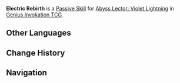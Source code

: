 {{Genius Invokation TCG Skill Infobox
|image      = Electric Rebirth Character Card Skill.png
|type       = Passive Skill
|character  = Abyss Lector: Violet Lightning
|effect     = When the battle begins, this character gains '''Electric Rebirth'''.<br><br>'''Electric Rebirth'''<br>'''When the character to which this is attached would be defeated:''' Remove this effect, ensure the character will not be defeated, and heal them to 4 HP. After this effect is triggered, this character deals +1 {{Color|Electro DMG}}.
|order      = 4
}}
'''Electric Rebirth''' is a [[Character Card Passive Skill|Passive Skill]] for [[Abyss Lector: Violet Lightning (Character Card)|Abyss Lector: Violet Lightning]] in [[Genius Invokation TCG]].

==Other Languages==
{{Other Languages
|en       = Electric Rebirth
|zhs      = 雷之新生
|zhs_rm   = 
|zht      = 雷之新生
|zht_rm   = 
|zh_tl    = 
|ja       = 雷の新生
|ja_rm    = Kaminari no Shinsei
|ja_tl    = {{Lex|Electro|ja}} Rebirth
|ko       = 다시 태어난 번개
|ko_tl    = 
|es       = Resurrección electrizante
|es_tl    = Electrifying Resurrection
|fr       = Renaissance électrifiée
|fr_tl    = Electrified Rebirth
|ru       = Электро перерождение
|ru_tl    = Electro Rebirth
|th       = Electric Rebirth
|vi       = Ánh Chớp Tái Sinh
|vi_tl    = 
|de       = Neugeburt des Donners
|de_tl    = Rebirth of Thunder
|id       = Electric Rebirth
|pt       = Ressurreição Elétrica
|pt_tl    = 
|tr       = Elektriğin Yeniden Doğuşu
|tr_tl    = 
|it       = Rinascita folgorante
|it_tl    = 
}}

==Change History==
{{Change History|5.1}}

==Navigation==
{{Genius Invokation TCG Skill Navbox|Abyss Lector: Violet Lightning}}